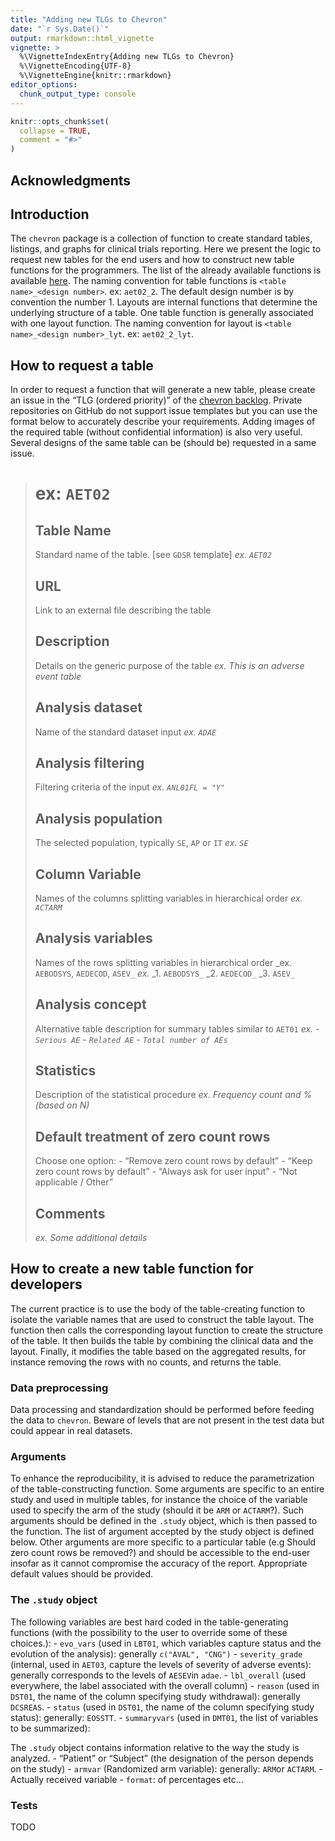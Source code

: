 ```yaml
---
title: "Adding new TLGs to Chevron"
date: "`r Sys.Date()`"
output: rmarkdown::html_vignette
vignette: >
  %\VignetteIndexEntry{Adding new TLGs to Chevron}
  %\VignetteEncoding{UTF-8}
  %\VignetteEngine{knitr::rmarkdown}
editor_options:
  chunk_output_type: console
---
```


```r
knitr::opts_chunk$set(
  collapse = TRUE,
  comment = "#>"
)
```

## Acknowledgments

## Introduction
The `chevron` package is a collection of function to create standard tables, listings, and graphs for clinical trials
reporting. Here we present the logic to request new tables for the end users and how to construct new table functions
for the programmers. The list of the already available functions is available
[here](https://glowing-giggle-c0c5190c.pages.github.io/reference/index.html). The naming convention for table functions
is `<table name>_<design number>`. ex: `aet02_2`. The default design number is by convention the number 1. Layouts are internal
functions that determine the underlying structure of a table. One table function is generally associated with one layout
function. The naming convention for layout is  `<table name>_<design number>_lyt`. ex: `aet02_2_lyt`.

## How to request a table
In order to request a function that will generate a new table, please create an issue in the "TLG (ordered priority)" of
the [chevron backlog](https://github.com/orgs/insightsengineering/projects/34). Private repositories on GitHub do not
support issue templates but you can use the format below to accurately describe your requirements. Adding images of
the required table (without confidential information) is also very useful. Several designs of the same table can be
(should be) requested in a same issue.

># ex: `AET02`
>
>## Table Name
>Standard name of the table. [see `GDSR` template]
>_ex. `AET02`_
>
>## URL
>Link to an external file describing the table
>
>## Description
>Details on the generic purpose of the table
>_ex. This is an adverse event table_
>
>## Analysis dataset
>Name of the standard dataset input
>_ex. `ADAE`_
>
>## Analysis filtering
>Filtering criteria of the input
>_ex. `ANL01FL = "Y"`_
>
>## Analysis population
>The selected population, typically `SE`, `AP` or `IT`
>_ex. `SE`_
>
>## Column Variable
>Names of the columns splitting variables in hierarchical order
>_ex. `ACTARM`_
>
>## Analysis variables
>Names of the rows splitting variables in hierarchical order
>_ex. `AEBODSYS`, `AEDECOD`, `ASEV_`
>_ex._
>    _1. `AEBODSYS_`
>    _2. `AEDECOD_`
>    _3. `ASEV_`
>
>## Analysis concept
>Alternative table description for summary tables similar to `AET01`
>_ex._
>- _`Serious AE`_
>- _`Related AE`_
>- _`Total number of AEs`_
>
>## Statistics
>Description of the statistical procedure
>_ex. Frequency count and % (based on N)_
>
>## Default treatment of zero count rows
>Choose one option:
>- "Remove zero count rows by default"
>- "Keep zero count rows by default"
>- "Always ask for user input"
>- "Not applicable / Other"
>
>## Comments
>_ex. Some additional details_

## How to create a new table function for developers
The current practice is to use the body of the table-creating function to isolate the variable names that are used to
construct the table layout. The function then calls the corresponding layout function to create the structure of the
table. It then builds the table by combining the clinical data and the layout. Finally, it modifies the table based on
the aggregated results, for instance removing the rows with no counts, and returns the table.

### Data preprocessing
Data processing and standardization should be performed before feeding the data to `chevron`. Beware of levels that are
not present in the test data but could appear in real datasets.

### Arguments
To enhance the reproducibility, it is advised to reduce the parametrization of the table-constructing function. Some
arguments are specific to an entire study and used in multiple tables, for instance the choice of the variable used to
specify the arm of the study (should it be `ARM` or `ACTARM`?). Such arguments should be defined in the `.study` object,
which is then passed to the function. The list of argument accepted by the study object is defined below.
Other arguments are more specific to a particular table (e.g Should zero count rows be removed?) and should be accessible to the end-user insofar as it cannot compromise the accuracy of the report. Appropriate default values should be provided.

### The `.study` object

The following variables are best hard coded in the table-generating functions (with the possibility to the user to
override some of these choices.):
- `evo_vars` (used in `LBT01`, which variables capture status and the evolution of the analysis): generally `c("AVAL", "CNG")`
- `severity_grade` (internal, used in `AET03`, capture the levels of severity of adverse events): generally corresponds to
the levels of `AESEV`in `adae`.
- `lbl_overall` (used everywhere, the label associated with the overall column)
- `reason` (used in `DST01`, the name of the column specifying study withdrawal): generally `DCSREAS`.
- `status` (used in `DST01`, the name of the column specifying study status): generally: `EOSSTT`.
- `summaryvars` (used in `DMT01`,  the list of variables to be summarized):

The `.study` object contains information relative to the way the study is analyzed.
- "Patient" or "Subject" (the designation of the person depends on the study)
- `armvar` (Randomized arm variable): generally: `ARM`or `ACTARM`.
- Actually received variable
- `format`: of percentages etc...


### Tests
TODO
